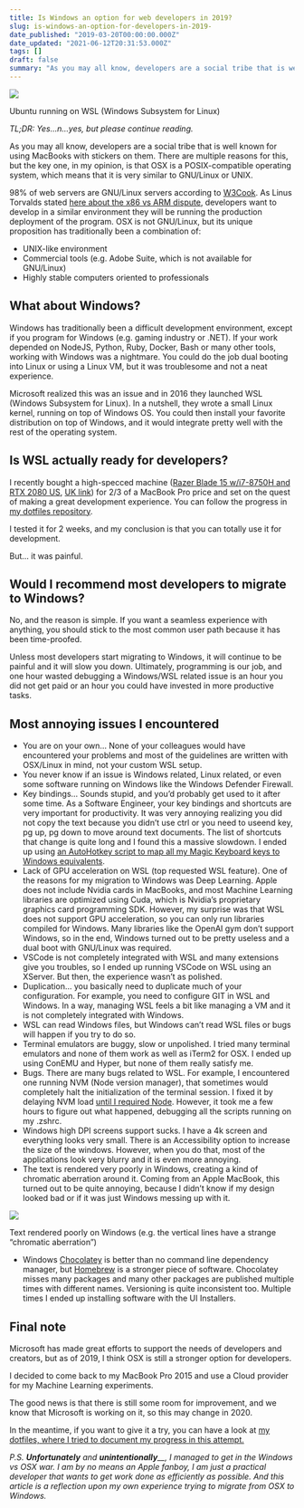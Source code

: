 ```yaml
---
title: Is Windows an option for web developers in 2019?
slug: is-windows-an-option-for-developers-in-2019-
date_published: "2019-03-20T00:00:00.000Z"
date_updated: "2021-06-12T20:31:53.000Z"
tags: []
draft: false
summary: "As you may all know, developers are a social tribe that is well known for using Macbooks with stickers on them. There are multiple reasons…"
---
```


![](/content/images/downloaded_images/Is-Windows-an-option-for-developers-in-2019-/1-c5ch8FSmmEqjjzSISSLhNw.jpeg)

Ubuntu running on WSL (Windows Subsystem for Linux)

_TL;DR: Yes…n…yes, but please continue reading._

As you may all know, developers are a social tribe that is well known for using MacBooks with stickers on them. There are multiple reasons for this, but the key one, in my opinion, is that OSX is a POSIX-compatible operating system, which means that it is very similar to GNU/Linux or UNIX.

98% of web servers are GNU/Linux servers according to [W3Cook](https://web.archive.org/web/20151004225123/http://www.w3cook.com:80/os/summary). As Linus Torvalds stated [here about the x86 vs ARM dispute](https://www.realworldtech.com/forum/?threadid=183440&curpostid=183486), developers want to develop in a similar environment they will be running the production deployment of the program. OSX is not GNU/Linux, but its unique proposition has traditionally been a combination of:

- UNIX-like environment
- Commercial tools (e.g. Adobe Suite, which is not available for GNU/Linux)
- Highly stable computers oriented to professionals

## What about Windows?

Windows has traditionally been a difficult development environment, except if you program for Windows (e.g. gaming industry or .NET). If your work depended on NodeJS, Python, Ruby, Docker, Bash or many other tools, working with Windows was a nightmare. You could do the job dual booting into Linux or using a Linux VM, but it was troublesome and not a neat experience.

Microsoft realized this was an issue and in 2016 they launched WSL (Windows Subsystem for Linux). In a nutshell, they wrote a small Linux kernel, running on top of Windows OS. You could then install your favorite distribution on top of Windows, and it would integrate pretty well with the rest of the operating system.

## Is WSL actually ready for developers?

I recently bought a high-specced machine ([Razer Blade 15 w/i7-8750H and RTX 2080 US](https://amzn.to/2Ye533d), [UK link](https://amzn.to/2JrBQhN)) for 2/3 of a MacBook Pro price and set on the quest of making a great development experience. You can follow the progress in [my dotfiles repository](https://github.com/carlosbaraza/dotfiles).

I tested it for 2 weeks, and my conclusion is that you can totally use it for development.

But… it was painful.

## Would I recommend most developers to migrate to Windows?

No, and the reason is simple. If you want a seamless experience with anything, you should stick to the most common user path because it has been time-proofed.

Unless most developers start migrating to Windows, it will continue to be painful and it will slow you down. Ultimately, programming is our job, and one hour wasted debugging a Windows/WSL related issue is an hour you did not get paid or an hour you could have invested in more productive tasks.

## Most annoying issues I encountered

- You are on your own… None of your colleagues would have encountered your problems and most of the guidelines are written with OSX/Linux in mind, not your custom WSL setup.
- You never know if an issue is Windows related, Linux related, or even some software running on Windows like the Windows Defender Firewall.
- Key bindings… Sounds stupid, and you’d probably get used to it after some time. As a Software Engineer, your key bindings and shortcuts are very important for productivity. It was very annoying realizing you did not copy the text because you didn’t use ctrl or you need to useend key, pg up, pg down to move around text documents. The list of shortcuts that change is quite long and I found this a massive slowdown. I ended up using [an AutoHotkey script to map all my Magic Keyboard keys to Windows equivalents](https://github.com/carlosbaraza/dotfiles/blob/master/windows/magic-keyboard.ahk).
- Lack of GPU acceleration on WSL (top requested WSL feature). One of the reasons for my migration to Windows was Deep Learning. Apple does not include Nvidia cards in MacBooks, and most Machine Learning libraries are optimized using Cuda, which is Nvidia’s proprietary graphics card programming SDK. However, my surprise was that WSL does not support GPU acceleration, so you can only run libraries compiled for Windows. Many libraries like the OpenAI gym don’t support Windows, so in the end, Windows turned out to be pretty useless and a dual boot with GNU/Linux was required.
- VSCode is not completely integrated with WSL and many extensions give you troubles, so I ended up running VSCode on WSL using an XServer. But then, the experience wasn’t as polished.
- Duplication… you basically need to duplicate much of your configuration. For example, you need to configure GIT in WSL and Windows. In a way, managing WSL feels a bit like managing a VM and it is not completely integrated with Windows.
- WSL can read Windows files, but Windows can’t read WSL files or bugs will happen if you try to do so.
- Terminal emulators are buggy, slow or unpolished. I tried many terminal emulators and none of them work as well as iTerm2 for OSX. I ended up using ConEMU and Hyper, but none of them really satisfy me.
- Bugs. There are many bugs related to WSL. For example, I encountered one running NVM (Node version manager), that sometimes would completely halt the initialization of the terminal session. I fixed it by delaying NVM load [until I required Node](https://github.com/carlosbaraza/dotfiles/blob/master/windows/.zshrc#L20-L40). However, it took me a few hours to figure out what happened, debugging all the scripts running on my .zshrc.
- Windows high DPI screens support sucks. I have a 4k screen and everything looks very small. There is an Accessibility option to increase the size of the windows. However, when you do that, most of the applications look very blurry and it is even more annoying.
- The text is rendered very poorly in Windows, creating a kind of chromatic aberration around it. Coming from an Apple MacBook, this turned out to be quite annoying, because I didn’t know if my design looked bad or if it was just Windows messing up with it.

![](/content/images/downloaded_images/Is-Windows-an-option-for-developers-in-2019-/1-uQrOtlvdq5F3Bi4PV86OHw.png)

Text rendered poorly on Windows (e.g. the vertical lines have a strange “chromatic aberration”)

- Windows [Chocolatey](https://chocolatey.org/) is better than no command line dependency manager, but [Homebrew](https://brew.sh/) is a stronger piece of software. Chocolatey misses many packages and many other packages are published multiple times with different names. Versioning is quite inconsistent too. Multiple times I ended up installing software with the UI Installers.

## Final note

Microsoft has made great efforts to support the needs of developers and creators, but as of 2019, I think OSX is still a stronger option for developers.

I decided to come back to my MacBook Pro 2015 and use a Cloud provider for my Machine Learning experiments.

The good news is that there is still some room for improvement, and we know that Microsoft is working on it, so this may change in 2020.

In the meantime, if you want to give it a try, you can have a look at [my dotfiles, where I tried to document my progress in this attempt.](https://github.com/carlosbaraza/dotfiles)

_P.S._ _**Unfortunately**_ _and_ _**unintentionally**\_\_, I managed to get in the Windows vs OSX war. I am by no means an Apple fanboy, I am just a practical developer that wants to get work done as efficiently as possible. And this article is a reflection upon my own experience trying to migrate from OSX to Windows._
